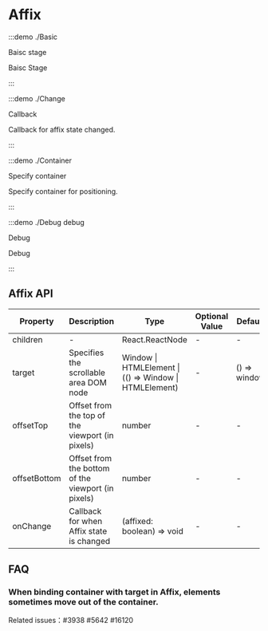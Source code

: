 # Affix

:::demo ./Basic

Baisc stage

Baisc Stage

:::

:::demo ./Change

Callback

Callback for affix state changed.

:::

:::demo ./Container

Specify container

Specify container for positioning.

:::

:::demo ./Debug debug

Debug

Debug

:::

## Affix API

| Property | Description | Type | Optional Value | Default | Require |
| --- | --- | --- | --- | --- | --- |
| children | - | React.ReactNode | - | - | false |
| target | Specifies the scrollable area DOM node | Window &#x007c; HTMLElement &#x007c;(() => Window &#x007c; HTMLElement) | - | () => window | false |
| offsetTop | Offset from the top of the viewport (in pixels) | number | - | - | false |
| offsetBottom | Offset from the bottom of the viewport (in pixels) | number | - | - | false |
| onChange | Callback for when Affix state is changed | (affixed: boolean) => void | - | - | false |

## FAQ

### When binding container with target in Affix, elements sometimes move out of the container.

Related issues：#3938 #5642 #16120
